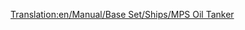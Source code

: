[[Translation:en/Manual/Base Set/Ships/MPS Oil Tanker]]
{{en/Manual/Base Set/Ships/Ships|Name=MPS Oil Tanker
|Image=[[File:en/Manual/Base Set/Ships/Oiltanker ship.png|MPS Oil Tanker]]
|Cost=£30,465 ($60,930)
|Speed=24 km/h (15 mph) 	
|Annual=£2,296 ($4,592)
|Designed=1928
|Lifespan=30
|Capacity=220,000 Litres of Oil
|Description=The MPS Oil Tanker is an extremely slow, but large oil tanker designed to transport oil.
|Real-life=Fictional.
}}